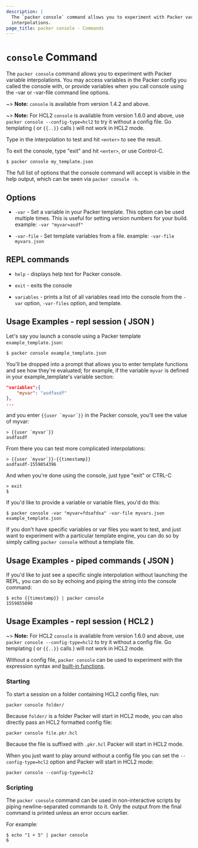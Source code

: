 ```yaml
---
description: |
  The `packer console` command allows you to experiment with Packer variable
  interpolations.
page_title: packer console - Commands
---
```


# `console` Command

The `packer console` command allows you to experiment with Packer variable
interpolations. You may access variables in the Packer config you called the
console with, or provide variables when you call console using the -var or
-var-file command line options.

~> **Note:** `console` is available from version 1.4.2 and above.

~> **Note:** For HCL2 `console` is available from version 1.6.0 and above, use
`packer console --config-type=hcl2` to try it without a config file. Go
templating ( or `{{..}}` calls ) will not work in HCL2 mode.

Type in the interpolation to test and hit `<enter>` to see the result.

To exit the console, type "exit" and hit `<enter>`, or use Control-C.

```shell-session
$ packer console my_template.json
```

The full list of options that the console command will accept is visible in the
help output, which can be seen via `packer console -h`.

## Options

- `-var` - Set a variable in your Packer template. This option can be used
  multiple times. This is useful for setting version numbers for your build.
  example: `-var "myvar=asdf"`

- `-var-file` - Set template variables from a file.
  example: `-var-file myvars.json`

## REPL commands

- `help` - displays help text for Packer console.

- `exit` - exits the console

- `variables` - prints a list of all variables read into the console from the
  `-var` option, `-var-files` option, and template.

## Usage Examples - repl session ( JSON )

Let's say you launch a console using a Packer template `example_template.json`:

```shell-session
$ packer console example_template.json
```

You'll be dropped into a prompt that allows you to enter template functions and
see how they're evaluated; for example, if the variable `myvar` is defined in
your example_template's variable section:

```json
"variables":{
	"myvar": "asdfasdf"
},
...
```

and you enter `` {{user `myvar`}} `` in the Packer console, you'll see the value of
myvar:

```shell-session
> {{user `myvar`}}
asdfasdf
```

From there you can test more complicated interpolations:

```shell-session
> {{user `myvar`}}-{{timestamp}}
asdfasdf-1559854396
```

And when you're done using the console, just type "exit" or CTRL-C

```shell-session
> exit
$
```

If you'd like to provide a variable or variable files, you'd do this:

```shell-session
$ packer console -var "myvar=fdsafdsa" -var-file myvars.json example_template.json
```

If you don't have specific variables or var files you want to test, and just
want to experiment with a particular template engine, you can do so by simply
calling `packer console` without a template file.

## Usage Examples - piped commands ( JSON )

If you'd like to just see a specific single interpolation without launching
the REPL, you can do so by echoing and piping the string into the console
command:

```shell-session
$ echo {{timestamp}} | packer console
1559855090
```

## Usage Examples - repl session ( HCL2 )

~> **Note:** For HCL2 `console` is available from version 1.6.0 and above, use
`packer console --config-type=hcl2` to try it without a config file. Go
templating ( or `{{..}}` calls ) will not work in HCL2 mode.

Without a config file, `packer console` can be used to experiment with the
expression syntax and [built-in functions](/docs/templates/hcl_templates/functions).

### Starting

To start a session on a folder containing HCL2 config files, run:

```shell-session
packer console folder/
```

Because `folder/` is a folder Packer will start in HCL2 mode, you can also
directly pass an HCL2 formatted config file:

```shell-session
packer console file.pkr.hcl
```

Because the file is suffixed with `.pkr.hcl` Packer will start in HCL2 mode.

When you just want to play around without a config file you can set the
`--config-type=hcl2` option and Packer will start in HCL2 mode:

```shell-session
packer console --config-type=hcl2
```

### Scripting

The `packer console` command can be used in non-interactive scripts by piping
newline-separated commands to it. Only the output from the final command is
printed unless an error occurs earlier.

For example:

```shell-session
$ echo "1 + 5" | packer console
6
```
